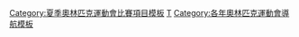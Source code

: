 {{Navbox
|name = 1988年夏季奥林匹克运动会比赛项目
|title = [[1988年夏季奥林匹克运动会]]比赛项目
|listclass = hlist
|titlestyle = background:#BFD7FF;
|list1 =
* [[1988年夏季奥林匹克运动会射箭比赛|射箭]]
* {{tsl|en|Athletics at the 1988 Summer Olympics||田径}}
* ''[[1988年夏季奥林匹克运动会羽毛球比赛|羽毛球]] （演示）''
* ''{{tsl|en|Baseball at the 1988 Summer Olympics||棒球}} （演示）''
* {{tsl|en|Basketball at the 1988 Summer Olympics||篮球}}
* ''{{tsl|en|Bowling at the 1988 Summer Olympics||Bowling}} （演示）''
* {{tsl|en|Boxing at the 1988 Summer Olympics||拳击}}
* {{tsl|en|Canoeing at the 1988 Summer Olympics||Canoeing}}
* [[1988年夏季奥林匹克运动会自行车比赛|自行车]]
* [[1988年夏季奧林匹克運動會跳水比賽|跳水]]
* {{tsl|en|Equestrian at the 1988 Summer Olympics||Equestrian}}
* {{tsl|en|Fencing at the 1988 Summer Olympics||击剑}}
* {{tsl|en|Field hockey at the 1988 Summer Olympics||Field hockey}}
* [[1988年夏季奥林匹克运动会足球比赛|足球]]
* {{tsl|en|Gymnastics at the 1988 Summer Olympics||体操}}
* [[1988年夏季奧林匹克運動會手球比賽|手球]]
* [[1988年夏季奥林匹克运动会柔道比赛|柔道]]
* {{tsl|en|Modern pentathlon at the 1988 Summer Olympics||Modern pentathlon}}
* {{tsl|en|Rowing at the 1988 Summer Olympics||Rowing}}
* {{tsl|en|Sailing at the 1988 Summer Olympics||Sailing}}
* [[1988年夏季奥林匹克运动会射击比赛|射击]]
* {{tsl|en|Swimming at the 1988 Summer Olympics||游泳}}
* [[1988年夏季奥林匹克运动会花样游泳比赛|花样游泳]]
* [[1988年夏季奥林匹克运动会乒乓球比赛|乒乓球]]
* ''{{tsl|en|Taekwondo at the 1988 Summer Olympics||跆拳道}} （演示）''
* {{tsl|en|Tennis at the 1988 Summer Olympics||网球}}
* [[1988年夏季奧林匹克運動會排球比賽|排球]]
* [[1988年夏季奧林匹克運動會水球比賽|水球]]
* {{tsl|en|Weightlifting at the 1988 Summer Olympics||Weightlifting}}
* {{tsl|en|Wrestling at the 1988 Summer Olympics||摔角}}
}}<noinclude>
[[Category:夏季奧林匹克運動會比賽項目模板]]
[[Category:1988年夏季奧林匹克運動會比賽項目|T]]
[[Category:各年奧林匹克運動會導航模板]]
</noinclude>